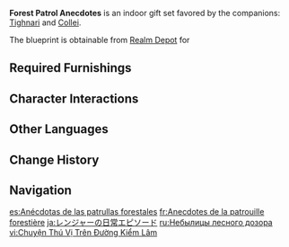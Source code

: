{{Furnishing Infobox
|id             = 350060
|image          = Furnishing Set Forest Patrol Anecdotes Display.png
|category       = Indoor Set
|subcategory    = Gift Set
|quality        = 4
|adeptal_energy = 530
|description    = A fully decked-out break room that takes design cues from the dwellings of the [[Forest Rangers]] in [[Gandharva Ville]]. The layout of the room has also been tuned to the missions that the Rangers carry out.<br>Whenever the call goes out, they can immediately grab their bags and go, and when they return from patrol, they can also quickly get down to processing, storing, or analyzing samples. If they are on guard until late in the night, they can even use the stove inside to make some supper and restore some energy. All things considered, this break room will allow the Forest Rangers to maintain peak performance at all times... As long as the rosters have been done well, of course.
|mention        = Forest Rangers
|blueprint      = Realm Depot
}}
'''Forest Patrol Anecdotes''' is an indoor gift set favored by the companions: [[Tighnari]] and [[Collei]].

The blueprint is obtainable from [[Realm Depot]] for {{Item|Realm Currency|24|x=240}}

==Required Furnishings==
{{Recipe
|type = Gift Set
|yield = 0
|Karmaphala Wood "Counter-Assault" Dining Chair = 5
|Uplifting Growth = 1
|Spirit of the Banquet = 1
|Forest Watcher's Fastidiousness = 1
|Forest Ranger's Provisions = 1
|sort = Karmaphala Wood "Counter-Assault" Dining Chair;Uplifting Growth;Spirit of the Banquet;Forest Watcher's Fastidiousness;Forest Ranger's Provisions
}}

==Character Interactions==
{{Gift Set Character Interactions
|character_1 = Tighnari
|rewards_1   = Primogem*20;Nagadus Emerald Fragment*1;Mora*20,000
|character_2 = Collei
|rewards_2   = Primogem*20;Nagadus Emerald Fragment*1;Mora*20,000
|set         = Forest Patrol Anecdotes
}}

==Other Languages==
{{Other Languages
|en      = Forest Patrol Anecdotes
|zhs     = 巡林常途的百千趣事
|zhs_rm  = Xúnlín Chángtú de Bǎiqiān Qùshì
|zht     = 巡林常途的百千趣事
|zht_rm  = Xúnlín Chángtú de Bǎiqiān Qùshì
|zh_tl   = 
|ja      = レンジャーの日常エピソード
|ja_rm   = Renjaa no Nichijou Episoodo
|ja_tl   = Ranger's Everyday Episodes
|ko      = 일상 순찰 속 즐거운 일들
|ko_tl   = Exciting Things in Daily Patrols
|es      = Anécdotas de las patrullas forestales
|es_tl   = Forest Patrol Anecdotes
|fr      = Anecdotes de la patrouille forestière
|fr_tl   = Anecdotes of the Forest Patrol
|ru      = Небылицы лесного дозора
|ru_tl   = Tales of Forest Patrol
|th      = เกร็ดน่าสนใจระหว่างการลาดตระเวนป่า
|th_rm   = 
|th_tl   = 
|vi      = Chuyện Thú Vị Trên Đường Kiểm Lâm
|vi_tl   = 
|de      = Tausend Anekdoten der Waldpatrouille
|de_tl   = Thousand Anecdotes of the Forest Patrol
|id      = Anekdot Patroli Hutan
|id_tl   = Forest Patrol Anecdotes
|pt      = Anedotas de Patrulha Florestal
|pt_tl   = 
|tr      = Orman Devriyesi Hikayeleri
|tr_tl   = 
|it      = Aneddoti pattuglia forestale
|it_tl   = Forest Patrol Anecdotes
}}

==Change History==
{{Change History|3.2}}

==Navigation==
{{Furnishing Navbox/Sets|type=gift}}

[[es:Anécdotas de las patrullas forestales]]
[[fr:Anecdotes de la patrouille forestière]]
[[ja:レンジャーの日常エピソード]]
[[ru:Небылицы лесного дозора]]
[[vi:Chuyện Thú Vị Trên Đường Kiểm Lâm]]